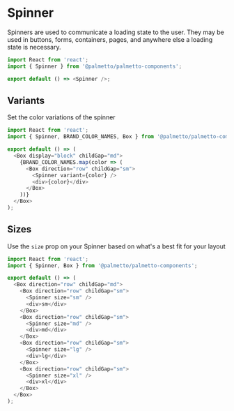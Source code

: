 
<Meta title="Components/Spinner/Codesandbox" />

# Spinner

Spinners are used to communicate a loading state to the user.
They may be used in buttons, forms, containers, pages,
and anywhere else a loading state is necessary.

```js codesandbox=palmetto-components
import React from 'react';
import { Spinner } from '@palmetto/palmetto-components';

export default () => <Spinner />;
```

## Variants

Set the color variations of the spinner

```js codesandbox=palmetto-components
import React from 'react';
import { Spinner, BRAND_COLOR_NAMES, Box } from '@palmetto/palmetto-components';

export default () => (
  <Box display="block" childGap="md">
    {BRAND_COLOR_NAMES.map(color => (
      <Box direction="row" childGap="sm">
        <Spinner variant={color} />
        <div>{color}</div>
      </Box>
    ))}
  </Box>
);
```

## Sizes

Use the `size` prop on your Spinner based on what's a best fit for your layout

```js codesandbox=palmetto-components
import React from 'react';
import { Spinner, Box } from '@palmetto/palmetto-components';

export default () => (
  <Box direction="row" childGap="md">
    <Box direction="row" childGap="sm">
      <Spinner size="sm" />
      <div>sm</div>
    </Box>
    <Box direction="row" childGap="sm">
      <Spinner size="md" />
      <div>md</div>
    </Box>
    <Box direction="row" childGap="sm">
      <Spinner size="lg" />
      <div>lg</div>
    </Box>
    <Box direction="row" childGap="sm">
      <Spinner size="xl" />
      <div>xl</div>
    </Box>
  </Box>
);
```

